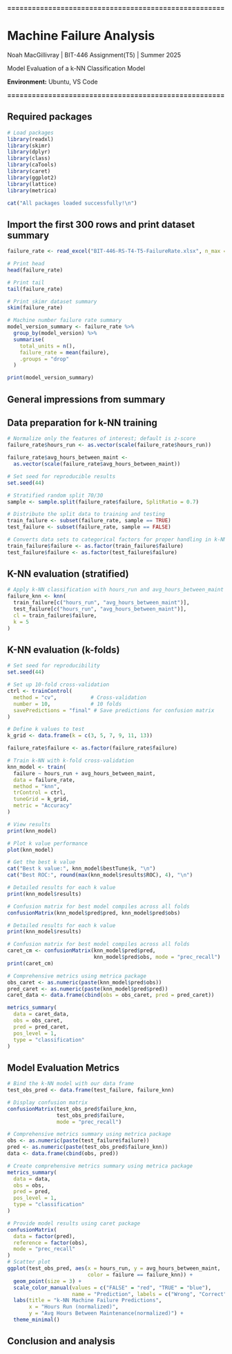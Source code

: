 **=====================================================**

# Machine Failure Analysis 
Noah MacGillivray | BIT-446 Assignment(T5) | Summer 2025 

Model Evaluation of a k-NN Classification Model

**Environment:** Ubuntu, VS Code

**=====================================================**

## Required packages 
```r
# Load packages
library(readxl)
library(skimr)
library(dplyr)
library(class)
library(caTools)
library(caret)
library(ggplot2)
library(lattice)
library(metrica)

cat("All packages loaded successfully!\n")
```

## Import the first 300 rows and print dataset summary
```r
failure_rate <- read_excel("BIT-446-RS-T4-T5-FailureRate.xlsx", n_max = 300)

# Print head
head(failure_rate)

# Print tail
tail(failure_rate)

# Print skimr dataset summary
skim(failure_rate)

# Machine number failure rate summary
model_version_summary <- failure_rate %>%
  group_by(model_version) %>%
  summarise(
    total_units = n(),
    failure_rate = mean(failure),
    .groups = "drop"
  )

print(model_version_summary)
```

## General impressions from summary 


## Data preparation for k-NN training 

```r
# Normalize only the features of interest; default is z-score
failure_rate$hours_run <- as.vector(scale(failure_rate$hours_run))

failure_rate$avg_hours_between_maint <-
  as.vector(scale(failure_rate$avg_hours_between_maint))

# Set seed for reproducible results
set.seed(44)

# Stratified random split 70/30
sample <- sample.split(failure_rate$failure, SplitRatio = 0.7)

# Distribute the split data to training and testing
train_failure <- subset(failure_rate, sample == TRUE)
test_failure <- subset(failure_rate, sample == FALSE)

# Converts data sets to categorical factors for proper handling in k-NN model
train_failure$failure <- as.factor(train_failure$failure)
test_failure$failure <- as.factor(test_failure$failure)

```

## K-NN evaluation (stratified) 
```r
# Apply k-NN classification with hours_run and avg_hours_between_maint
failure_knn <- knn(
  train_failure[c("hours_run", "avg_hours_between_maint")],
  test_failure[c("hours_run", "avg_hours_between_maint")],
  cl = train_failure$failure,
  k = 5
)
```

## K-NN evaluation (k-folds)

```r
# Set seed for reproducibility
set.seed(44)

# Set up 10-fold cross-validation
ctrl <- trainControl(
  method = "cv",           # Cross-validation
  number = 10,             # 10 folds
  savePredictions = "final" # Save predictions for confusion matrix
)

# Define k values to test
k_grid <- data.frame(k = c(3, 5, 7, 9, 11, 13))

failure_rate$failure <- as.factor(failure_rate$failure)

# Train k-NN with k-fold cross-validation
knn_model <- train(
  failure ~ hours_run + avg_hours_between_maint,
  data = failure_rate,
  method = "knn",
  trControl = ctrl,
  tuneGrid = k_grid,
  metric = "Accuracy"
)

# View results
print(knn_model)

# Plot k value performance
plot(knn_model)

# Get the best k value
cat("Best k value:", knn_model$bestTune$k, "\n")
cat("Best ROC:", round(max(knn_model$results$ROC), 4), "\n")

# Detailed results for each k value
print(knn_model$results)

# Confusion matrix for best model compiles across all folds
confusionMatrix(knn_model$pred$pred, knn_model$pred$obs)

# Detailed results for each k value
print(knn_model$results)

# Confusion matrix for best model compiles across all folds
caret_cm <- confusionMatrix(knn_model$pred$pred,
                            knn_model$pred$obs, mode = "prec_recall")
print(caret_cm)

# Comprehensive metrics using metrica package
obs_caret <- as.numeric(paste(knn_model$pred$obs))
pred_caret <- as.numeric(paste(knn_model$pred$pred))
caret_data <- data.frame(cbind(obs = obs_caret, pred = pred_caret))

metrics_summary(
  data = caret_data,
  obs = obs_caret,
  pred = pred_caret,
  pos_level = 1,
  type = "classification"
)
```

## Model Evaluation Metrics 
```r
# Bind the k-NN model with our data frame
test_obs_pred <- data.frame(test_failure, failure_knn)

# Display confusion matrix
confusionMatrix(test_obs_pred$failure_knn,
                test_obs_pred$failure,
                mode = "prec_recall")

# Comprehensive metrics summary using metrica package
obs <- as.numeric(paste(test_failure$failure))
pred <- as.numeric(paste(test_obs_pred$failure_knn))
data <- data.frame(cbind(obs, pred))

# Create comprehensive metrics summary using metrica package
metrics_summary(
  data = data,
  obs = obs,
  pred = pred,
  pos_level = 1,
  type = "classification"
)

# Provide model results using caret package
confusionMatrix(
  data = factor(pred),
  reference = factor(obs),
  mode = "prec_recall"
)
# Scatter plot 
ggplot(test_obs_pred, aes(x = hours_run, y = avg_hours_between_maint, 
                          color = failure == failure_knn)) +
  geom_point(size = 3) +
  scale_color_manual(values = c("FALSE" = "red", "TRUE" = "blue"),
                     name = "Prediction", labels = c("Wrong", "Correct")) +
  labs(title = "k-NN Machine Failure Predictions", 
       x = "Hours Run (normalized)",
       y = "Avg Hours Between Maintenance(normalized)") +
  theme_minimal()
```

## Conclusion and analysis 